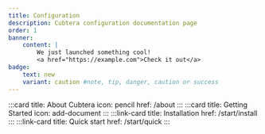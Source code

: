 ```yaml
---
title: Configuration
description: Cubtera configuration documentation page
order: 1
banner:
    content: |
        We just launched something cool!
        <a href="https://example.com">Check it out</a>
badge:
    text: new
    variant: caution #note, tip, danger, caution or success
---
```




:::card
title: About Cubtera
icon: pencil
href: /about
:::
:::card
title: Getting Started
icon: add-document
:::
:::link-card
title: Installation
href: /start/install
:::
:::link-card
title: Quick start
href: /start/quick
:::